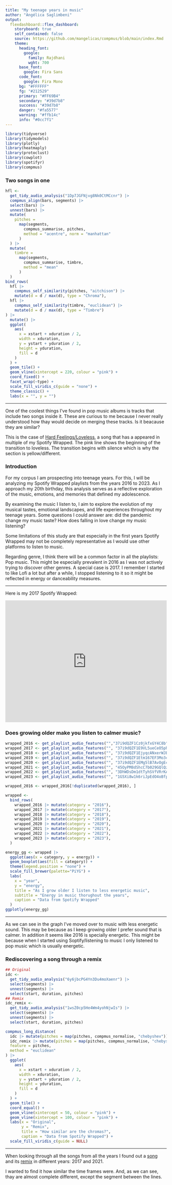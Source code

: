 ```yaml
---
title: "My teenage years in music"
author: "Angélica Saglimbeni"
output: 
  flexdashboard::flex_dashboard:
    storyboard: true
    self_contained: false
    source: https://github.com/mangelicas/compmus/blob/main/index.Rmd
    theme:
      heading_font:
        google: 
          family: Rajdhani
          wght: 700
      base_font:
        google: Fira Sans
      code_font:
        google: Fira Mono
      bg: "#FFFFFF"
      fg: "#212529" 
      primary: "#FF69B4"
      secondary: "#39d7b8"
      success: "#39d7b8"
      danger: "#fa5577"
      warning: "#ffb14c"
      info: "#0cc7f1"
---
```


```r
library(tidyverse)
library(tidymodels)
library(plotly)
library(heatmaply)
library(protoclust)
library(cowplot)
library(spotifyr)
library(compmus)
```

### Two songs in one

```r
hfl <-
  get_tidy_audio_analysis("1Dp7JGFNjvg8Nk0CtMCcnr") |>
  compmus_align(bars, segments) |>
  select(bars) |>
  unnest(bars) |>
  mutate(
    pitches =
      map(segments,
        compmus_summarise, pitches,
        method = "acentre", norm = "manhattan"
      )
  ) |>
  mutate(
    timbre =
      map(segments,
        compmus_summarise, timbre,
        method = "mean"
      )
  )
bind_rows(
  hfl |>
    compmus_self_similarity(pitches, "aitchison") |>
    mutate(d = d / max(d), type = "Chroma"),
  hfl |>
    compmus_self_similarity(timbre, "euclidean") |>
    mutate(d = d / max(d), type = "Timbre")
) |>
  mutate() |>
  ggplot(
    aes(
      x = xstart + xduration / 2,
      width = xduration,
      y = ystart + yduration / 2,
      height = yduration,
      fill = d
    )
  ) +
  geom_tile() +
  geom_vline(xintercept = 220, colour = "pink") +
  coord_fixed() +
  facet_wrap(~type) +
  scale_fill_viridis_c(guide = "none") +
  theme_classic() +
  labs(x = "", y = "")
```

***
One of the coolest things I've found in pop music albums is tracks that include two songs inside it. These are curious to me because I never really understood how thay would decide on merging these tracks. Is it beacause they are similar?

This is the case of  [Hard Feelings/Loveless](https://open.spotify.com/intl-es/track/1Dp7JGFNjvg8Nk0CtMCcnr?si=424b5686d0714e12), a song that has a appeared in multiple of my Spotify Wrapped. The pink line shows the beginning of the transition to loveless. The transition begins with silence which is why the section is yellow/different.


### Introduction

For my corpus I am prospecting into teenage years. For this, I will be analyzing my Spotify Wrapped playlists from the years 2016 to 2023. As I approach my 20th birthday, this analysis serves as a reflective exploration of the music, emotions, and memories that defined my adolescence.

By examining the music I listen to, I aim to explore the evolution of my musical tastes, emotional landscapes, and life experiences throughout my teenage years. Some questions I could answer are: did the pandemic change my music taste? How does falling in love change my music listening?

Some limitations of this study are that especially in the first years Spotify Wrapped may not be completely representative as I would use other platforms to listen to music.

Regarding genre, I think there will be a common factor in all the playlists: Pop music. This might be especially prevalent in 2016 as I was not actively trying to discover other genres. A special case is 2017. I remember I started to like Lofi a lot but after a while, I stopped listening to it so it might be reflected in energy or danceability measures.


***

Here is my 2017 Spotify Wrapped:

<iframe src="https://open.spotify.com/embed/playlist/37i9dQZF1E9VL5ueCeO5ph?utm_source=generator" width="100%" height="380" frameBorder="0" allowfullscreen="" allow="autoplay; clipboard-write; encrypted-media; fullscreen; picture-in-picture"></iframe>


### Does growing older make you listen to calmer music?

```r
wrapped_2016 <- get_playlist_audio_features("","37i9dQZF1Cz0jkfxGY4C8b")
wrapped_2017 <- get_playlist_audio_features("", "37i9dQZF1E9VL5ueCeO5ph")
wrapped_2018 <- get_playlist_audio_features("", "37i9dQZF1EjyqcANxerWJE")
wrapped_2019 <- get_playlist_audio_features("", "37i9dQZF1Etm167EF3Mo3c")
wrapped_2020 <- get_playlist_audio_features("", "37i9dQZF1EMg5lB7AvOgEc")
wrapped_2021 <- get_playlist_audio_features("", "45OyPM8dShcC7b029GQlQz")
wrapped_2022 <- get_playlist_audio_features("", "3DhWDsDm1dtTyhSVfVRrKA")
wrapped_2023 <- get_playlist_audio_features("", "1G5Xi8w1k6riJpEdO4oBfp")
```

```r
wrapped_2016 <- wrapped_2016[!duplicated(wrapped_2016), ]

```

```r
wrapped <-
  bind_rows(
    wrapped_2016 |> mutate(category = "2016"),
    wrapped_2017 |> mutate(category = "2017"),
    wrapped_2018 |> mutate(category = "2018"),
    wrapped_2019 |> mutate(category = "2019"),
    wrapped_2020 |> mutate(category = "2020"),
    wrapped_2021 |> mutate(category = "2021"),
    wrapped_2022 |> mutate(category = "2022"),
    wrapped_2023 |> mutate(category = "2023"),
  )
```

```r
energy_gg <- wrapped |>
  ggplot(aes(x = category, y = energy)) +
  geom_boxplot(aes(fill = category)) +
  theme(legend.position = "none") +
  scale_fill_brewer(palette="PiYG") +
  labs(
    x = "year",
    y = "energy",
    title = "As I grow older I listen to less energetic music",
    subtitle = "Energy in music thorughout the years",
    caption = "Data from Spotify Wrapped"
  ) 
ggplotly(energy_gg)
```

***

As we can see in the graph I've moved over to music with less energetic sound. This may be because as I keep growing older I prefer sound that is calmer. In addition it seems like 2016 is specially energetic. This might be because when I started using Soptify/listening to music I only listened to pop music which is usually energetic. 

### Rediscovering a song through a remix

```r
## Original
idc <-
  get_tidy_audio_analysis("6y6jbcPG4Yn3Du4moXaenr") |>
  select(segments) |>
  unnest(segments) |>
  select(start, duration, pitches)
## Remix
idc_remix <-
  get_tidy_audio_analysis("1wsZ0cp5He4Wm4yohNjwIs") |>
  select(segments) |>
  unnest(segments) |>
  select(start, duration, pitches)
```

```r
compmus_long_distance(
  idc |> mutate(pitches = map(pitches, compmus_normalise, "chebyshev")),
  idc_remix |> mutate(pitches = map(pitches, compmus_normalise, "chebyshev")),
  feature = pitches,
  method = "euclidean"
) |>
  ggplot(
    aes(
      x = xstart + xduration / 2,
      width = xduration,
      y = ystart + yduration / 2,
      height = yduration,
      fill = d
    )
  ) +
  geom_tile() +
  coord_equal() +
  geom_vline(xintercept = 50, colour = "pink") +
  geom_vline(xintercept = 100, colour = "pink") +
  labs(x = "Original",
       y = "Remix",
       title = "How similar are the chromas?",
       caption = "Data from Spotify Wrapped") +
  scale_fill_viridis_c(guide = NULL)
```


***

When looking through all the songs from all the years I found out a [song](https://open.spotify.com/intl-es/track/6y6jbcPG4Yn3Du4moXaenr?si=1ccc365a763b4e35) and its [remix](https://open.spotify.com/intl-es/track/1wsZ0cp5He4Wm4yohNjwIs?si=614241e7ec424b23) in different years: 2017 and 2021.

I wanted to find it how similar the time frames were. And, as we can see, thay are almost complete different, except the segment between the lines.